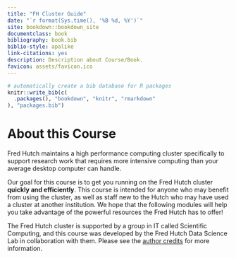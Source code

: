 ```yaml
---
title: "FH Cluster Guide"
date: "`r format(Sys.time(), '%B %d, %Y')`"
site: bookdown::bookdown_site
documentclass: book
bibliography: book.bib
biblio-style: apalike
link-citations: yes
description: Description about Course/Book.
favicon: assets/favicon.ico
---
```


```r
# automatically create a bib database for R packages
knitr::write_bib(c(
  .packages(), "bookdown", "knitr", "rmarkdown"
), "packages.bib")
```

# About this Course {-}

Fred Hutch maintains a high performance computing cluster specifically to support research work that requires more intensive computing than your average desktop computer can handle.

Our goal for this course is to get you running on the Fred Hutch cluster **quickly and efficiently**. This course is intended for anyone who may benefit from using the cluster, as well as staff new to the Hutch who may have used a cluster at another institution. We hope that the following modules will help you take advantage of the powerful resources the Fred Hutch has to offer!

The Fred Hutch cluster is supported by a group in IT called Scientific Computing, and this course was developed by the Fred Hutch Data Science Lab in collaboration with them. Please see the [author credits](#about-the-authors) for more information.

